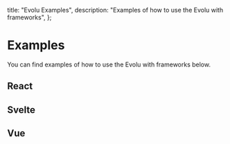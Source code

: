 
  title: "Evolu Examples",
  description: "Examples of how to use the Evolu with frameworks",
};

# Examples

You can find examples of how to use the Evolu with frameworks below.

## React

<ReactExamples />

## Svelte

<SvelteExamples />

## Vue

<VueExamples />
